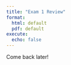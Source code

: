 ```yaml
---
title: "Exam 1 Review"
format:
  html: default
  pdf: default
execute:
  echo: false
---
```

Come back later!
<!--
```r
#| label: load-packages
#| message: false

library(tidyverse)
library(openintro)
library(scales)
```

```r
#| label: blizzard-data-prep

blizzard_salary <- blizzard_salary |>
  mutate(
    annual_salary = case_when(
      salary_type == "week" ~ current_salary * 52,
      salary_type == "hour" ~ current_salary * 40 * 52,
      TRUE ~ current_salary
    ),
    performance_rating = if_else(performance_rating == "Developing", "Poor", performance_rating)
  ) |>
  filter(salary_type != "week") |>
  mutate(
    salary_type = if_else(salary_type == "hour", "Hourly", "Salaried")
  ) |>
  filter(!is.na(annual_salary)) |>
  select(percent_incr, salary_type, annual_salary, performance_rating)
```

::: callout-note
Suggested answers can be found [here](/exam-review/exam-1-review-A.qmd), but resist the urge to peek before you go through it yourself.
:::

In 2020, employees of Blizzard Entertainment circulated a spreadsheet to anonymously share salaries and recent pay increases amidst rising tension in the video game industry over wage disparities and executive compensation. (Source: [Blizzard Workers Share Salaries in Revolt Over Pay](https://www.bloomberg.com/news/articles/2020-08-03/blizzard-workers-share-salaries-in-revolt-over-wage-disparities))

The name of the data frame used for this analysis is `blizzard_salary` and the variables are:

-   `percent_incr`: Raise given in July 2020, as percent increase with values ranging from 1 (1% increase to 21.5 (21.5% increase)

-   `salary_type`: Type of salary, with levels `Hourly` and `Salaried`

-   `annual_salary`: Annual salary, in USD, with values ranging from \$50,939 to \$216,856.

-   `performance_rating`: Most recent review performance rating, with levels `Poor`, `Successful`, `High`, and `Top`. The `Poor` level is the lowest rating and the `Top` level is the highest rating.

The top ten rows of `blizzard_salary` are shown below:

```r
blizzard_salary |>
  select(percent_incr, salary_type, annual_salary, performance_rating)
```

## Question 1

Which of the following is [**correct**]{.underline}? Choose all that apply.

a.  The `blizzard_salary` dataset has 399 rows.

b.  The `blizzard_salary` dataset has 4 columns.

c.  Each row represents a Blizzard Entertainment worker who filled out the spreadsheet.

d.  The `percent_incr` variable is numerical and discrete.

e.  The `salary_type` variable is numerical.

f.  The `annual_salary` variable is numerical.

g.  The `performance_rating` variable is categorical and ordinal.

::: {.content-visible when-format="pdf"}
$\vspace{1cm}$
:::

## Question 2

@fig-blizzard-hist-1 and @fig-blizzard-hist-2 show the distributions of annual salaries of hourly and salaried workers. The two figures show the same data, with the facets organized across rows and across columns. Which of the two figures is better for comparing the median annual salaries of hourly and salaried workers. Explain your reasoning.

::: {#fig-blizzard-hist}
```r
#| label: fig-blizzard-hist-1
#| fig-cap: Option 1
#| fig-width: 8
#| fig-asp: 0.5

ggplot(blizzard_salary, aes(x = annual_salary)) +
  geom_histogram(binwidth = 10000, color = "white") +
  facet_wrap(~salary_type, ncol = 1) +
  scale_x_continuous(labels = label_dollar(scale = 1/1000, suffix = "K"), breaks = seq(0, 250000, 25000)) +
  labs(
    x = "Annual salary (in USD)",
    y = "Count"
  )
```

```r
#| label: fig-blizzard-hist-2
#| fig-cap: Option 2
#| fig-width: 8
#| fig-asp: 0.3

ggplot(blizzard_salary, aes(x = annual_salary)) +
  geom_histogram(binwidth = 10000, color = "white") +
  facet_wrap(~salary_type, nrow = 1) +
  scale_x_continuous(labels = label_dollar(scale = 1/1000, suffix = "K"), breaks = seq(0, 250000, 25000)) +
  labs(
    x = "Annual salary (in USD)",
    y = "Count"
  )
```

Distribution of annual salaries of Blizzard employees
:::

{{< pagebreak >}}

## Question 3

Suppose your teammate wrote the following code as part of their analysis of the data.

```r
#| label: blizzard-summarize
#| results: false

blizzard_salary |>
  group_by(salary_type) |>
  summarize(
    mean_annual_salary = mean(annual_salary),
    median_annual_salary = median(annual_salary)
  )
```

They then printed out the results shown below. Unfortunately one of the numbers got erased from the printout. It's indicated with `_____` below.

```         
# A tibble: 2 × 3
  salary_type mean_annual_salary median_annual_salary
  <chr>                    <dbl>                <dbl>
1 Hourly                  63003.               54246.
2 Salaried                90183.               _____
```

Which of the following is the best estimate for that erased value?

a.  30,000

b.  50,000

c.  80,000

d.  100,000

## Question 4

Which distribution of annual salaries has a higher standard deviation?

a.  Hourly workers

b.  Salaried workers

c.  Roughly the same

{{< pagebreak >}}

## Question 5

Which of the following alternate plots would also be useful for visualizing the distributions of annual salaries of hourly and salaried workers? Choose all that apply.

a\. Box plots

b\. Density plots

c\. Pie charts

d\. Waffle charts

e\. Histograms

f\. Scatterplots

{{< pagebreak >}}

## Questions 6 and 7

Suppose you made the bar plot shown in @fig-performance-rating-1 to visualize the distribution of `performance_rating` and your teammate made the bar plot shown in @fig-performance-rating-2.

```r
#| label: fig-performance-rating
#| layout-ncol: 2
#| fig-cap: Distribution of performance rating
#| fig-width: 5
#| fig-asp: 0.5
#| fig-subcap: 
#|   - Option 1
#|   - Option 2

ggplot(blizzard_salary, aes(x = performance_rating)) +
  geom_bar() +
  labs(
    x = "Performance rating", y = "Count",
    title = "Performance rating of Blizzard employees"
  )

blizzard_salary |>
  mutate(performance_rating = fct_relevel(performance_rating, "Poor", "Successful", "High", "Top")) |>
  ggplot(aes(x = performance_rating)) +
  geom_bar() +
  labs(
    x = "Performance rating", y = "Count",
    title = "Performance rating of Blizzard employees"
  )
```

You made your bar plot without transforming the data in any way, while your friend did first transform the data with code like the following:

```r
#| eval: false
#| echo: true

blizzard_salary <- blizzard_salary |>
  _(1)_(performance_rating = fct_relevel(performance_rating, _(2)_))
```

**Question 6:** What goes in the blank (1)?

a.  `arrange()`

b.  `filter()`

c.  `mutate()`

d.  `summarize()`

**Question 7:** What goes in the blank (2)?

a.  `"Poor", "Successful", "High", "Top"`

b.  `"Successful", "High", "Top"`

c.  `"Top", "High", "Successful", "Poor"`

d.  `Poor, Successful, High, Top`

{{< pagebreak >}}

## Questions 8 - 10

Finally, another teammate creates the following two plots.

```r
#| label: fig-salary-performance-rating
#| layout-ncol: 2
#| fig-cap: Distribution of salary type by performance rating
#| fig-width: 5
#| fig-asp: 0.5
#| fig-subcap: 
#|   - Option 1
#|   - Option 2

blizzard_salary |>
  drop_na(salary_type, performance_rating) |>
  ggplot(aes(x = salary_type, fill = fct_rev(performance_rating))) +
  geom_bar() +
  scale_fill_viridis_d() +
  labs(
    x = "Salary type",
    y = "Count",
    fill = "Performance\nrating"
  )

blizzard_salary |>
  drop_na(salary_type, performance_rating) |>
  ggplot(aes(x = salary_type, fill = fct_rev(performance_rating))) +
  geom_bar(position = "fill") +
  scale_fill_viridis_d() +
  labs(
    x = "Salary type",
    y = "Proportion",
    fill = "Performance\nrating"
  )
```

**Question 8:** Your teammate asks you for help deciding which one to use in the final report for visualizing the relationship between performance rating and salary type. In 1-3 sentences, can you help them make a decision, justify your choice, and write the narrative that should go with the plot?

::: {.content-visible when-format="pdf"}
$\vspace{2cm}$
:::

**Question 9:** A friend with a keen eye points out that the number of observations in @fig-salary-performance-rating-1 seems lower than the total number of observations in `blizzard_salary`. What might be going on here? Explain your reasoning.

::: {.content-visible when-format="pdf"}
$\vspace{2cm}$

{{< pagebreak >}}
:::

**Question 10:** Below are the proportions of performance ratings for hourly and salaried workers. Place these values in the corresponding segments in @fig-salary-performance-rating-2.

```r
#| label: salary-type-perfecormance-table

blizzard_salary |>
  drop_na(salary_type, performance_rating) |>
  count(salary_type, performance_rating) |>
  pivot_wider(names_from = salary_type, values_from = n, values_fill = 0) |>
  mutate(across(-performance_rating, ~ .x / sum(.x)))
```

::: {.content-visible when-format="pdf"}
{{< pagebreak >}}
:::

## Questions 11 and 12

The table below shows the distribution of `salary_type` and `performance_rating`.

```r
blizzard_salary |>
  count(salary_type, performance_rating) |>
  pivot_wider(names_from = performance_rating, values_from = n) |>
  select(salary_type, Poor, Successful, High, Top, `NA`)
```

The pipeline below produces a data frame with a fewer number of rows than `blizzard_salary`.

```r
#| eval: false
#| echo: true

blizzard_salary |>
  filter(salary_type _(1)_ "Hourly" _(2)_ performance_rating == "Poor") |>
  _(3)_(annual_salary)
```

```r
#| echo: false

blizzard_salary |>
  filter(salary_type != "Hourly" & performance_rating == "Poor") |>
  arrange(annual_salary)
```

**Question 11:** Which of the following goes in blanks (1) and (2)?

|     | \(1\) | \(2\) |
|-----|:-----:|:-----:|
| a\. | `!=`  |  `|`  |
| b\. | `==`  |  `&`  |
| c\. | `!=`  |  `&`  |
| d\. | `==`  |  `|`  |

::: {.content-visible when-format="pdf"}
$\vspace{1cm}$
:::

**Question 12:** Which function or functions go into blank (3)?

a.  `arrange()`

b.  `mutate()`

c.  `order()`

d.  `sort()`

::: {.content-visible when-format="pdf"}
$\vspace{1cm}$
:::

## Question 13

You're reviewing another team's work and they made the following visualization:

```r
#| warning: false
#| fig-width: 10
#| fig-asp: 0.5

ggplot(blizzard_salary, aes(x = annual_salary, percent_incr)) +
  geom_point() +
  facet_wrap(~performance_rating)
```

And they wrote the following interpretation for the relationship between annual salary and percent increase for Top performers:

> The relationship is positive, having a higher salary results in a higher percent increase. There is one clear outlier.

Which of the following is/are the most accurate and helpful) peer review note for this interpretation. Choose all that apply.

a.  The interpretation is complete and perfect, no changes needed!

b.  The interpretation doesn't mention the direction of the relationship.

c.  The interpretation doesn't mention the form of the relationship, which is linear.

d.  The interpretation doesn't mention the strength of the relationship, which is somewhat strong.

e.  There isn't a clear outlier in the plot. If any points stand out as potential outliers, more guidance should be given to the reader to identify them (e.g., salary and/or percent increase amount).

f.  The interpretation is causal – we don't know if the cause of the high percent increase is higher annual salary based on observational data. The causal direction might be the other way around, or there may be other factors contributing to the apparent relationship.

::: {.content-visible when-format="pdf"}
$\vspace{2cm}$

{{< pagebreak >}}
:::

## Question 14

Below is some code and its output.

```{{r}}
# label=plot blizzard

ggplot(blizzard_salary,aes(x=performance_rating,y=percent_incr))+geom_boxplot()
labs(x="Performance rating", y = "Percent increase")
```

```r
#| echo: false
#| fig-width: 8
#| fig-asp: 0.4

ggplot(blizzard_salary,aes(x=performance_rating,y=percent_incr))+geom_boxplot()
labs(x="Performance rating", y = "Percent increase")
```

Part 1: List at least 5 things that should be fixed or improved in the code.

::: {.content-visible when-format="pdf"}
$\vspace{5cm}$
:::

Part 2: What is the cause of the warning and what does it mean?

{{< pagebreak >}}

## Question 15

You're working on a data analysis on salaries of Blizzard employees in a Quarto document in a project version controlled by Git. You create a plot and write up a paragraph describing any patterns in it. Then, your teammate says "render, commit, and push".

Part 1: What do they mean by each of these three steps. In 1-2 sentences for each, explain in your own words what they mean.

1.  Render:

::: {.content-visible when-format="pdf"}
$\vspace{2cm}$
:::

2.  Commit:

::: {.content-visible when-format="pdf"}
$\vspace{2cm}$
:::

3.  Push:

::: {.content-visible when-format="pdf"}
$\vspace{2cm}$
:::

Part 2: Your teammate is getting impatient and they interrupt you after you rendered and committed and say "I still can't see your changes in our shared GitHub repo when I look at it in my web browser." Which of the following answers is the most accurate?

a.  I rendered my document, you should be seeing my changes on GitHub when you look at it in your web browser.

b.  I committed my changes, you should be seeing my changes on GitHub when you look at it in your web browser.

c.  I didn't yet push my changes, it's expected that you are not seeing them on GitHub when you look at it in your web browser. Wait until I push, and check again.

d.  You need to pull to see my changes on GitHub in the web browser.

## Bonus

Pick a concept we introduced in class so far that you've been struggling with and explain it in your own words.
-->
